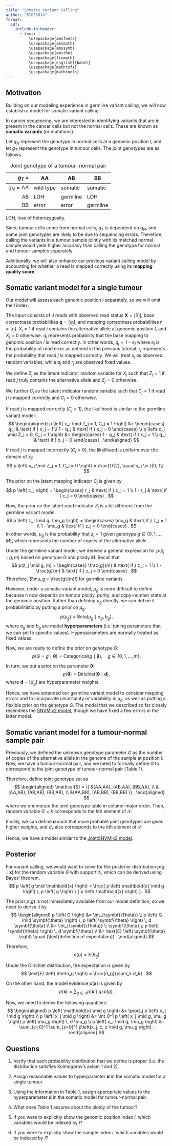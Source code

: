 ```yaml
---
title: "Somatic Variant Calling"
author: "BIOF2014"
format:
  pdf:
    include-in-header:
      - text: |
          \usepackage{amsfonts}
          \usepackage{amsmath}
          \usepackage{amssymb}
          \usepackage{amsthm}
          \usepackage{fixmath}
          \usepackage[english]{babel}
          \usepackage{mathrsfs}
          \usepackage{mathtools}
---
```


## Motivation

Building on our modeling experience in germline variant calling, we will now
establish a model for somatic variant calling.

In cancer sequencing, we are interested in identifying variants that are 
in present in the cancer cells but not the normal cells. These are known
as **somatic variants** (or mutations).

Let $g_N$ represent the genotype in normal cells at a genomic position $l$,
and let $g_T$ represent the genotype in tumour cells. The joint genotypes are as follows.

|           $g_T$ = | AA        | AB       | BB       |
|------------------:|-----------|----------|----------|
| $g_N = \text{AA}$ | wild type | somatic  | somatic  |
| AB                | LOH       | germline | LOH      |
| BB                | error     | error    | germline |

: Joint genotype of a tumour-normal pair

LOH, loss of heterozygosity.

Since tumour cells come from normal cells, $g_T$ is dependent on $g_N$, and
some joint genotypes are likely to be due to sequencing errors. Therefore,
calling the variants in a tumour sample jointly with its matched normal
sample would yield higher accuracy than calling the genotype for normal and 
tumour samples separately.

Additionally, we will also enhance our previous variant calling model 
by accounting for whether a read is mapped correctly using its 
**mapping quality score**.


## Somatic variant model for a single tumour

Our model will assess each genomic position $l$ separately, so we
will omit the $l$ index.

The input consists of $J$ reads with observed read status 
$\mathbold{X} = [X_j]$, base correctness probabilities
$\mathbold{q} = [q_j]$, and mapping correctness probabilities 
$\mathbold{r} = [r_j]$.
$X_j = 1$ if read $j$ contains the alternative allele at genomic position
$l$, and $X_j = 0$ otherwise.
$q_j$ represents probability that the base mapping to genomic position 
$l$ is read correctly.
In other words, $q_j = 1 - e_j$ where $e_j$ is the probability of 
read error as defined in the previous tutorial.
$r_j$ represents the probability that read $j$ is mapped
correctly.
We will treat $x_j$ as observed random variables, while
$q_j$ and $r_j$ are observed fixed values.

We define $Z_j$ as the latent indicator random variable for 
$X_j$ such that $Z_j = 1$ if read $j$ truly contains the 
alternative allele and $Z_j = 0$ otherwise.

We further $C_j$ as the latent indicator random variable such that
$C_j = 1$ if read $j$ is mapped correctly and $C_j = 0$ otherwise.

If read $j$ is mapped correctly ($C_j = 1$), the likelihood is 
similar to the germline variant model:
$$
\begin{aligned}
p \left( x_j \mid Z_j = 1, C_j = 1 \right)
&= \begin{cases}
 q_j & \text{ if } x_j = 1 \\
 1 - q_j & \text{ if } x_j = 0
\end{cases} \\
p \left( x_j \mid Z_j = 0, C_j = 1 \right)
&= \begin{cases}
 1 - q_j & \text{ if } x_j = 1 \\
 q_j & \text{ if } x_j = 0
\end{cases} .
\end{aligned}
$$

If read $j$ is mapped incorrectly ($C_j = 0$), the likelihood is
uniform over the domain of $x_j$:
$$
p \left( x_j \mid Z_j = 1, C_j = 0 \right) = \frac{1}{2},
\quad x_j \in \{0, 1\} .
$$

The prior on the latent mapping indicator $C_j$ is given by
$$
p \left( c_j \right)
= \begin{cases}
 r_j & \text{ if } c_j = 1 \\
 1 - r_j & \text{ if } c_j = 0
\end{cases} .
$$

Now, the prior on the latent read indicator $Z_j$ is a bit different
from the germline variant model.
$$
p \left( z_j \mid g, \mu_g \right) = 
\begin{cases}
 \mu_g & \text{ if } z_j = 1 \\
 1 - \mu_g & \text{ if } z_j = 0
\end{cases} .
$$
In other words, $\mu_g$ is the probability that $z_j = 1$ given genotype 
$g \in \{0, 1, \ldots, M\}$, which represents the number of copies of 
the alternative allele.

Under the germline variant model, we derived a general expression
for $p(z_j \mid g, m)$ based on genotype $G$ and ploidy $M$. 
Recall that
$$
p(z_j \mid g, m) =
\begin{cases}
 \frac{g}{m} & \text{ if } z_j = 1 \\
 1 - \frac{g}{m} & \text{ if } z_j = 0
\end{cases}  .
$$
Therefore, $\mu_g = \frac{g}{m}$ for germline variants.

However, under a somatic variant model, $\mu_g$ is more difficult to
define because it now depends on tumour ploidy, purity, and copy-number
state at the genomic position. Rather than defining $\mu_g$ directly,
we can define it probabilitistic by putting a prior on $\mu_g$.
$$
p \left( \mu_g \right) = \text{Beta} \left( \mu_g \mid a_g, b_g \right) ,
$$
where $a_g$ and $b_g$ are model **hyperparameters** (i.e. tuning parameters
that we can set to specific values). Hyperparameters are normally treated
as fixed values.

Now, we are ready to define the prior on genotype $G$:
$$
p \left( G = g \mid \symbf{\theta} \right) 
= \text{Categorical}\left( g \mid \symbf{\theta} \right) ,
\quad g \in \{0, 1, \ldots, m\} ,
$$

In turn, we put a prior on the parameter $\symbf{\theta}$:
$$
p \left( \symbf{\theta} \right)
= \text{Dirichlet}\left( \symbf{\theta} \mid \mathbold{d} \right) ,
$$
where $\mathbold{d} = [ d_g ]$ are hyperparameter weights.

Hence, we have extended our germline variant model to consider mapping errors
and to incorporate uncertainty or variability in $\mu_g$, as well as putting
a flexible prior on the genotype $G$.
The model that we described so far closely resembles the [SNVMix2 model][1],
though we have fixed a few errors in the latter model.


## Somatic variant model for a tumour-normal sample pair

Previously, we defined the unknown genotype parameter $G$ as the
number of copies of the alternative allele in the genome of the sample
at position $l$. Now, we have a tumour-normal pair, and we need to
formally define $G$ to correspond to the joint genotype of tumour-normal 
pair (Table 1).

Therefore, define joint genotype set as
$$
\begin{aligned}
\mathcal{S} = \{
  &(AA,AA), (AB,AA), (BB,AA), \\
  &(AA,AB), (AB,AB), (BB,AB), \\
  &(AA,BB), (AB,BB), (BB,BB)
\} ,
\end{aligned}
$$
where we enumerate the joint genotype table in column-major order.
Then, random variable $G = k$ corresponds to the $k$th element of 
$\mathcal{S}$.

Finally, we can define $\mathbold{d}$ such that more probable
joint genotypes are given higher weights, and $d_k$ also
corresponds to the $k$th element of $\mathcal{S}$.

Hence, we have a model similar to the [JointSNVMix2 model][2].


## Posterior

For variant calling, we would want to solve for the posterior 
distribution $p \left( g \mid \mathbold{x} \right)$ for the 
random variable $G$ with support $\mathcal{G}$, which can be
derived using Bayes' theorem.
$$
p \left( g \mid \mathbold{x} \right)
= \frac{ p \left( \mathbold{x} \mid g \right) \, p \left( g \right) }
       { p \left( \mathbold{x} \right) } .
$$

The prior $p\left(g\right)$ is not immediately available from our model
definition, so we need to derive it by
$$
\begin{aligned}
p \left( G \right)
&= \int_{\symbf{\Theta}} \;
   p \left( G \mid \symbf{\theta} \right) \,
   p \left( \symbf{\theta} \right) \, d \symbf{\theta} \\
&= \int_{\symbf{\Theta}} \;
   \symbf{\theta} \;
   p \left( \symbf{\theta} \right) \, d \symbf{\theta} \\
&= \text{E} \left( \symbf{\theta} \right)  
\quad (\text{definition of expectation}) .
\end{aligned}
$$

Therefore, 
$$
p \left( g \right)
= \text{E} \left( \theta_g \right)
$$

Under the Dirichlet distribution, the expectation is given by
$$
\text{E} \left( \theta_g \right)
= \frac{d_g}{\sum_k d_k} .
$$

On the other hand, the model evidence $p \left( \mathbold{x} \right)$ is given by
$$
p \left( \mathbold{x} \right) 
= \sum_{g \in \mathcal{G}} 
  p \left( \mathbold{x} \mid g \right) \, p \left( g \right) .
$$

Now, we need to derive the following quantities:
$$
\begin{aligned}
p \left( \mathbold{x} \mid g \right) 
&= \prod_j p \left( x_j \mid g \right) \\
p \left( x_j \mid g \right)
&= \int_0^1 p \left( x_j \mid g, \mu_g \right) 
   p \left( \mu_g \right) \, d \mu_g \\
p \left( x_j \mid g, \mu_g \right)
&= \sum_{c=0}^1 \sum_{z=0}^1
  p\left(x_j, c, z \mid g, \mu_g \right) .
\end{aligned}
$$

<!--
p \left( x_j \mid g, \mu_g \right)
= \sum_{c=0}^1 \sum_{z=0}^1
  p\left(x_j \mid c, z \right) \, 
  p\left( c \right) \,
  p\left( z \mid g, \mu_g \right) .
-->

## Questions

1. Verify that each probability distribution that we define is proper
   (i.e. the distribution satisfies Kolmogorov's axiom 1 and 2).
   
2. Assign reasonable values to hyperparamter $\mathbold{d}$ in the
   somatic model for a single tumour.

3. Using the information in Table 1, assign appropriate values to 
   the hyperparameter $\mathbold{d}$ in the somatic model for
   tumour-normal pair.

4. What does Table 1 assume about the ploidy of the tumour?

5. If you were to explicitly show the genomic position index $l$,
   which variables would be indexed by $l$?
   
6. If you were to explicity show the sample index $i$,
   which variables would be indexed by $i$?


[1]: https://pmc.ncbi.nlm.nih.gov/articles/PMC2832826/pdf/btq040.pdf
[2]: https://pmc.ncbi.nlm.nih.gov/articles/PMC3315723/pdf/bts053.pdf


